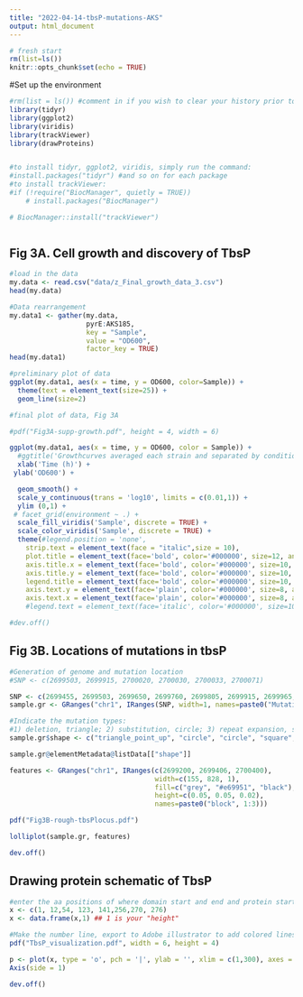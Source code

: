 ```yaml
---
title: "2022-04-14-tbsP-mutations-AKS"
output: html_document
---
```


```r
# fresh start
rm(list=ls())
knitr::opts_chunk$set(echo = TRUE)

```

#Set up the environment
```r
#rm(list = ls()) #comment in if you wish to clear your history prior to starting
library(tidyr)
library(ggplot2)
library(viridis)
library(trackViewer)
library(drawProteins)


#to install tidyr, ggplot2, viridis, simply run the command:
#install.packages("tidyr") #and so on for each package
#to install trackViewer:
#if (!require("BiocManager", quietly = TRUE))
    # install.packages("BiocManager")

# BiocManager::install("trackViewer")



```

## Fig 3A. Cell growth and discovery of TbsP
```r
#load in the data
my.data <- read.csv("data/z_Final_growth_data_3.csv")
head(my.data)

#Data rearrangement
my.data1 <- gather(my.data,
                   pyrE:AKS185,
                   key = "Sample",
                   value = "OD600",
                   factor_key = TRUE)
head(my.data1)

#preliminary plot of data
ggplot(my.data1, aes(x = time, y = OD600, color=Sample)) +
  theme(text = element_text(size=25)) +
  geom_line(size=2)
```

```r
#final plot of data, Fig 3A

#pdf("Fig3A-supp-growth.pdf", height = 4, width = 6)

ggplot(my.data1, aes(x = time, y = OD600, color = Sample)) +
  #ggtitle('Growthcurves averaged each strain and separated by condition') +
  xlab('Time (h)') + 
 ylab('OD600') +

  geom_smooth() +
  scale_y_continuous(trans = 'log10', limits = c(0.01,1)) +
  ylim (0,1) +
 # facet_grid(environment ~ .) +
  scale_fill_viridis('Sample', discrete = TRUE) +
  scale_color_viridis('Sample', discrete = TRUE) +
  theme(#legend.position = 'none',
    strip.text = element_text(face = "italic",size = 10),
    plot.title = element_text(face='bold', color='#000000', size=12, angle=0),
    axis.title.x = element_text(face='bold', color='#000000', size=10, angle=0),
    axis.title.y = element_text(face='bold', color='#000000', size=10, angle=90),
    legend.title = element_text(face='bold', color='#000000', size=10, angle=0),
    axis.text.y = element_text(face='plain', color='#000000', size=8, angle=0),
    axis.text.x = element_text(face='plain', color='#000000', size=8, angle=0))
    #legend.text = element_text(face='italic', color='#000000', size=10, angle=0))

#dev.off()


```


## Fig 3B. Locations of mutations in tbsP
```r


#Generation of genome and mutation location
#SNP <- c(2699503, 2699915, 2700020, 2700030, 2700033, 2700071)

SNP <- c(2699455, 2699503, 2699650, 2699760, 2699805, 2699915, 2699965, 2700020, 2700030, 2700033, 2700071)
sample.gr <- GRanges("chr1", IRanges(SNP, width=1, names=paste0("Mutation at ", SNP)))

#Indicate the mutation types:
#1) deletion, triangle; 2) substitution, circle; 3) repeat expansion, square; 4) addition, diamond
sample.gr$shape <- c("triangle_point_up", "circle", "circle", "square", "diamond", "triangle_point_up", "triangle_point_up", "circle", "circle", "circle", "triangle_point_up")

sample.gr@elementMetadata@listData[["shape"]]

features <- GRanges("chr1", IRanges(c(2699200, 2699406, 2700400), 
                                    width=c(155, 828, 1),
                                    fill=c("grey", "#e69951", "black"),
                                    height=c(0.05, 0.05, 0.02),
                                    names=paste0("block", 1:3)))

pdf("Fig3B-rough-tbsPlocus.pdf")

lolliplot(sample.gr, features)

dev.off()
```




## Drawing protein schematic of TbsP

```r
#enter the aa positions of where domain start and end and protein start and end
x <- c(1, 12,54, 123, 141,256,270, 276)
x <- data.frame(x,1) ## 1 is your "height"

#Make the number line, export to Adobe illustrator to add colored lines and labels
pdf("TbsP_visualization.pdf", width = 6, height = 4)

p <- plot(x, type = 'o', pch = '|', ylab = '', xlim = c(1,300), axes = FALSE, xlab = "Amino acid position")
Axis(side = 1)

dev.off()


```









